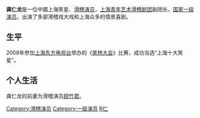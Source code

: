 '''龚仁龙'''是一位中國上海笑星、[[滑稽演员|滑稽演员]]，[[上海青年艺术滑稽剧团|上海青年艺术滑稽剧团]]副团长，[[国家一级演员|国家一级演员]]。出演了多部滑稽戏大戏和上海众多的情景喜剧。

==生平==
2008年参加[[上海东方电视台|上海东方电视台]]举办的《[[笑林大会|笑林大会]]》比赛，成功当选“上海十大笑星”。

==个人生活==
龚仁龙的前妻为滑稽演员[[顾竹君|顾竹君]]。

{{Authority control}}
{{DEFAULTSORT:G}}
[[Category:滑稽演员|Category:滑稽演员]]
[[Category:一级演员|Category:一级演员]]
[[Category:龚姓|R仁]]